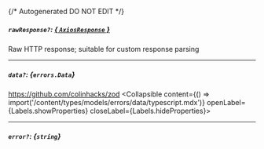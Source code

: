 {/* Autogenerated DO NOT EDIT  */}

##### `rawResponse?`: [*{ `AxiosResponse` }*](https://axios-http.com/docs/res_schema)
Raw HTTP response; suitable for custom response parsing

---
##### `data?`: *{`errors.Data`}*
https://github.com/colinhacks/zod
<Collapsible content={() => import('/content/types/models/errors/data/typescript.mdx')} openLabel={Labels.showProperties} closeLabel={Labels.hideProperties}>
</Collapsible>

---
##### `error?`: *{`string`}*


